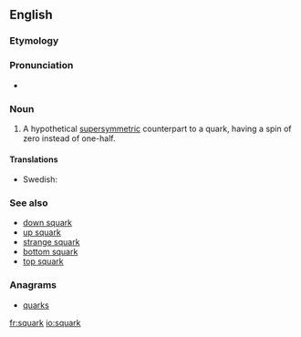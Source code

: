 ==English==

===Etymology===
{{prefix|s|quark}}

===Pronunciation===
* {{IPA|/skwɑːk/}}

===Noun===
{{en-noun}}

# {{particles}} A hypothetical [[supersymmetric]] counterpart to a quark, having a spin of zero instead of one-half.

====Translations====
{{trans-top|hypothetical particle}}
* Swedish: {{t-|sv|skvark|c}}
{{trans-mid}}
{{trans-bottom}}

===See also===
* [[down squark]]
* [[up squark]]
* [[strange squark]]
* [[bottom squark]]
* [[top squark]]

===Anagrams===
* [[quarks#English|quarks]]

[[fr:squark]]
[[io:squark]]